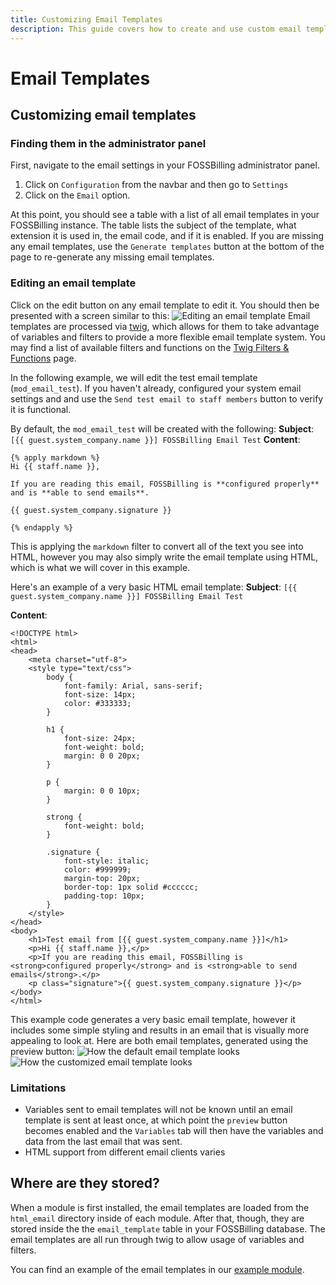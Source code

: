 ```yaml
---
title: Customizing Email Templates
description: This guide covers how to create and use custom email templates inside FOSSBilling. 
---
```


# Email Templates

## Customizing email templates

### Finding them in the administrator panel
 First, navigate to the email settings in your FOSSBilling administrator panel.
 
 1. Click on `Configuration` from the navbar and then go to `Settings`
 2. Click on the `Email` option.

At this point, you should see a table with a list of all email templates in your FOSSBilling instance. 
The table lists the subject of the template, what extension it is used in, the email code, and if it is enabled.
If you are missing any email templates, use the `Generate templates` button at the bottom of the page to re-generate any missing email templates.

### Editing an email template
Click on the edit button on any email template to edit it. You should then be presented with a screen similar to this:
![Editing an email template](/img/guides/emails/template-edit.png)
Email templates are processed via [twig](https://twig.symfony.com/), which allows for them to take advantage of variables and filters to provide a more flexible email template system.
You may find a list of available filters and functions on the [Twig Filters & Functions](/docs/developing-fossbilling/twig-filters) page.

In the following example, we will edit the test email template (`mod_email_test`). If you haven't already, configured your system email settings and and use the `Send test email to staff members` button to verify it is functional.

By default, the `mod_email_test` will be created with the following:
**Subject**:
`[{{ guest.system_company.name }}] FOSSBilling Email Test`
**Content**:
```
{% apply markdown %}
Hi {{ staff.name }},

If you are reading this email, FOSSBilling is **configured properly** 
and is **able to send emails**.

{{ guest.system_company.signature }}

{% endapply %}
```
This is applying the `markdown` filter to convert all of the text you see into HTML, however you may also simply write the email template using HTML, which is what we will cover in this example.

Here's an example of a very basic HTML email template: 
**Subject**:
`[{{ guest.system_company.name }}] FOSSBilling Email Test`

**Content**:
```
<!DOCTYPE html>
<html>
<head>
	<meta charset="utf-8">
	<style type="text/css">
		body {
			font-family: Arial, sans-serif;
			font-size: 14px;
			color: #333333;
		}

		h1 {
			font-size: 24px;
			font-weight: bold;
			margin: 0 0 20px;
		}

		p {
			margin: 0 0 10px;
		}

		strong {
			font-weight: bold;
		}

		.signature {
			font-style: italic;
			color: #999999;
			margin-top: 20px;
			border-top: 1px solid #cccccc;
			padding-top: 10px;
		}
	</style>
</head>
<body>
	<h1>Test email from [{{ guest.system_company.name }}]</h1>
	<p>Hi {{ staff.name }},</p>
	<p>If you are reading this email, FOSSBilling is <strong>configured properly</strong> and is <strong>able to send emails</strong>.</p>
	<p class="signature">{{ guest.system_company.signature }}</p>
</body>
</html>
```
This example code generates a very basic email template, however it includes some simple styling and results in an email that is visually more appealing to look at. Here are both email templates, generated using the preview button:
![How the default email template looks](/img/guides/emails/default-template-preview.png)
![How the customized email template looks](/img/guides/emails/custom-template-preview.png)

### Limitations

 - Variables sent to email templates will not be known until an email template is sent at least once, at which point the `preview` button becomes enabled and the `Variables` tab will then have the variables and data from the last email that was sent. 
 - HTML support from different email clients varies

## Where are they stored?

When a module is first installed, the email templates are loaded from the `html_email` directory inside of each module.
After that, though, they are stored inside the the `email_template` table in your FOSSBilling database.
The email templates are all run through twig to allow usage of variables and filters.

You can find an example of the email templates in our [example module](https://github.com/FOSSBilling/example-module/tree/main/html_email).
